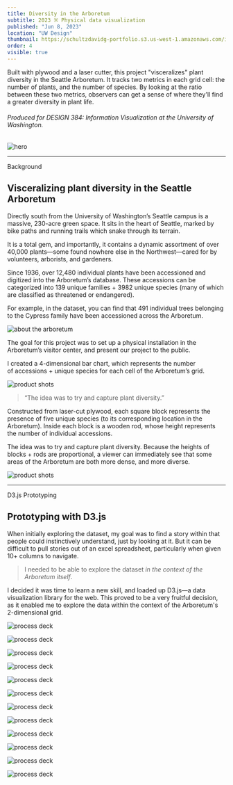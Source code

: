 ```yaml
---
title: Diversity in the Arboretum
subtitle: 2023 ※ Physical data visualization
published: "Jun 8, 2023"
location: "UW Design"
thumbnail: https://schultzdavidg-portfolio.s3.us-west-1.amazonaws.com/images/arboretum/arb_cover.jpg
order: 4
visible: true
---
```



<TitleSection />

Built with plywood and a laser cutter, this project "visceralizes" plant diversity in the Seattle Arboretum. It tracks two metrics in each grid cell: the number of plants, and the number of species. By looking at the ratio between these two metrics, observers can get a sense of where they'll find a greater diversity in plant life.

###### Produced for DESIGN 384: Information Visualization at the University of Washington.

![hero](https://schultzdavidg-portfolio.s3.us-west-1.amazonaws.com/images/arboretum/arb-cover.jpg)


---

<Anchor id="Background">Background</Anchor>
## Visceralizing plant diversity in the Seattle Arboretum

Directly south from the University of Washington’s Seattle campus is a massive, 230-acre green space. It sits in the heart of Seattle, marked by bike paths and running trails which snake through its terrain.

It is a total gem, and importantly, it contains a dynamic assortment of over 40,000 plants—some found nowhere else in the Northwest—cared for by volunteers, arborists, and gardeners.

Since 1936, over 12,480 individual plants have been accessioned and digitized into the Arboretum’s database. These accessions can be categorized into 139 unique families + 3982 unique species (many of which are classified as threatened or endangered).

For example, in the dataset, you can find that 491 individual trees belonging to the Cypress family have been accessioned across the Arboretum.

![about the arboretum](https://schultzdavidg-portfolio.s3.us-west-1.amazonaws.com/images/arboretum/dual-1.jpg)

The goal for this project was to set up a physical installation in the Arboretum’s visitor center, and present our project to the public.

I created a 4-dimensional bar chart, which represents the number of accessions + unique species for each cell of the Arboretum’s grid.

![product shots](https://schultzdavidg-portfolio.s3.us-west-1.amazonaws.com/images/arboretum/arb-side_profile.jpg)

> “The idea was to try and capture plant diversity.”

Constructed from laser-cut plywood, each square block represents the presence of five unique species (to its corresponding location in the Arboretum). Inside each block is a wooden rod, whose height represents the number of individual accessions.

The idea was to try and capture plant diversity. Because the heights of blocks + rods are proportional, a viewer can immediately see that some areas of the Arboretum are both more dense, and more diverse.

![product shots](https://schultzdavidg-portfolio.s3.us-west-1.amazonaws.com/images/arboretum/dual-2.jpg)


---


<Anchor id="prototyping">D3.js Prototyping</Anchor>
## Prototyping with D3.js
When initially exploring the dataset, my goal was to find a story within that people could instinctively understand, just by looking at it. But it can be difficult to pull stories out of an excel spreadsheet, particularly when given 10+ columns to navigate.

> I needed to be able to explore the dataset *in the context of the Arboretum itself*. 

I decided it was time to learn a new skill, and loaded up D3.js—a data visualization library for the web. This proved to be a very fruitful decision, as it enabled me to explore the data within the context of the Arboretum's 2-dimensional grid.

![process deck](https://schultzdavidg-portfolio.s3.us-west-1.amazonaws.com/images/arboretum/arb-slide_1.png)


![process deck](https://schultzdavidg-portfolio.s3.us-west-1.amazonaws.com/images/arboretum/arb-slide_2.png)


![process deck](https://schultzdavidg-portfolio.s3.us-west-1.amazonaws.com/images/arboretum/arb-slide_3.png)


![process deck](https://schultzdavidg-portfolio.s3.us-west-1.amazonaws.com/images/arboretum/arb-slide_4.png)


![process deck](https://schultzdavidg-portfolio.s3.us-west-1.amazonaws.com/images/arboretum/arb-slide_5.png)


![process deck](https://schultzdavidg-portfolio.s3.us-west-1.amazonaws.com/images/arboretum/arb-slide_6.png)


![process deck](https://schultzdavidg-portfolio.s3.us-west-1.amazonaws.com/images/arboretum/arb-slide_7.png)


![process deck](https://schultzdavidg-portfolio.s3.us-west-1.amazonaws.com/images/arboretum/arb-slide_8.png)


![process deck](https://schultzdavidg-portfolio.s3.us-west-1.amazonaws.com/images/arboretum/arb-slide_9.png)


![process deck](https://schultzdavidg-portfolio.s3.us-west-1.amazonaws.com/images/arboretum/arb-slide_10.png)


![process deck](https://schultzdavidg-portfolio.s3.us-west-1.amazonaws.com/images/arboretum/arb-slide_11.png)


![process deck](https://schultzdavidg-portfolio.s3.us-west-1.amazonaws.com/images/arboretum/arb-slide_12.png)